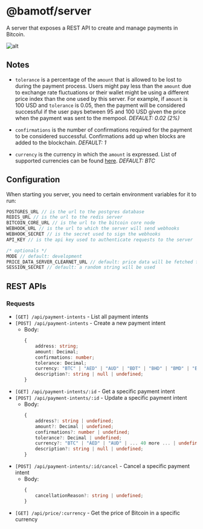 # @bamotf/server

A server that exposes a REST API to create and manage payments in Bitcoin.

![alt](../../../public/bamotf-server.png)

## Notes

- `tolerance` is a percentage of the `amount` that is allowed to be lost to
  during the payment process. Users might pay less than the `amount` due to
  exchange rate fluctuations or their wallet might be using a different price
  index than the one used by this server. For example, if `amount` is 100 USD
  and `tolerance` is 0.05, then the payment will be considered successful if the
  user pays between 95 and 100 USD given the price when the payment was sent to
  the mempool. _DEFAULT: 0.02 (2%)_

- `confirmations` is the number of confirmations required for the payment to be
  considered successful. Confirmations add up when blocks are added to the
  blockchain. _DEFAULT: 1_

- `currency` is the currency in which the `amount` is expressed. List of
  supported currencies can be found [here](../conventions/currency). _DEFAULT:
  BTC_

## Configuration

When starting you server, you need to certain environment variables for it to
run:

```ts
POSTGRES_URL // is the url to the postgres database
REDIS_URL // is the url to the redis server
BITCOIN_CORE_URL // is the url to the bitcoin core node
WEBHOOK_URL // is the url to which the server will send webhooks
WEBHOOK_SECRET // is the secret used to sign the webhooks
API_KEY // is the api key used to authenticate requests to the server

/* optionals */
MODE // default: development
PRICE_DATA_SERVER_CLEARNET_URL // default: price data will be fetched from the bisq network
SESSION_SECRET // default: a random string will be used
```

## REST APIs

### Requests

- `[GET] /api/payment-intents` - List all payment intents
- `[POST] /api/payment-intents` - Create a new payment intent
  - Body:
    ```ts
    {
        address: string;
        amount: Decimal;
        confirmations: number;
        tolerance: Decimal;
        currency: "BTC" | "AED" | "AUD" | "BDT" | "BHD" | "BMD" | "BRL" | "CAD" | "CHF" | "CLP" | ... 32 more ... | "VND";
        description?: string | null | undefined;
    }
    ```
- `[GET] /api/payment-intents/:id` - Get a specific payment intent
- `[POST] /api/payment-intents/:id` - Update a specific payment intent
  - Body:
    ```ts
    {
        address?: string | undefined;
        amount?: Decimal | undefined;
        confirmations?: number | undefined;
        tolerance?: Decimal | undefined;
        currency?: "BTC" | "AED" | "AUD" | ... 40 more ... | undefined;
        description?: string | null | undefined;
    }
    ```
- `[POST] /api/payment-intents/:id/cancel` - Cancel a specific payment intent
  - Body:
    ```ts
    {
        cancellationReason?: string | undefined;
    }
    ```
- `[GET] /api/price/:currency` - Get the price of Bitcoin in a specific currency
